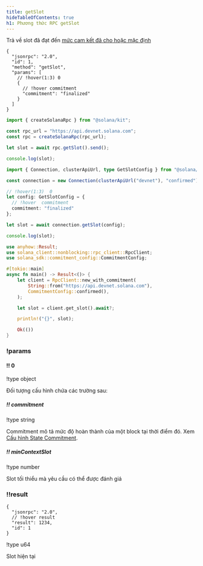 ```yaml
---
title: getSlot
hideTableOfContents: true
h1: Phương thức RPC getSlot
---
```


Trả về slot đã đạt đến
[mức cam kết đã cho hoặc mặc định](/docs/rpc/#configuring-state-commitment)

<APIMethod>

```jsonc !!request curl
{
  "jsonrpc": "2.0",
  "id": 1,
  "method": "getSlot",
  "params": [
    // !hover(1:3) 0
    {
      // !hover commitment
      "commitment": "finalized"
    }
  ]
}
```

```ts !!request title="Kit"
import { createSolanaRpc } from "@solana/kit";

const rpc_url = "https://api.devnet.solana.com";
const rpc = createSolanaRpc(rpc_url);

let slot = await rpc.getSlot().send();

console.log(slot);
```

```ts !!request title="web3.js"
import { Connection, clusterApiUrl, type GetSlotConfig } from "@solana/web3.js";

const connection = new Connection(clusterApiUrl("devnet"), "confirmed");

// !hover(1:3)  0
let config: GetSlotConfig = {
  // !hover  commitment
  commitment: "finalized"
};

let slot = await connection.getSlot(config);

console.log(slot);
```

```rs !!request title="Rust"
use anyhow::Result;
use solana_client::nonblocking::rpc_client::RpcClient;
use solana_sdk::commitment_config::CommitmentConfig;

#[tokio::main]
async fn main() -> Result<()> {
    let client = RpcClient::new_with_commitment(
        String::from("https://api.devnet.solana.com"),
        CommitmentConfig::confirmed(),
    );

    let slot = client.get_slot().await?;

    println!("{}", slot);

    Ok(())
}
```

### !params

#### !! 0

!type object

Đối tượng cấu hình chứa các trường sau:

##### !! commitment

!type string

Commitment mô tả mức độ hoàn thành của một block tại thời điểm đó. Xem
[Cấu hình State Commitment](/docs/rpc#configuring-state-commitment).

##### !! minContextSlot

!type number

Slot tối thiểu mà yêu cầu có thể được đánh giá

### !!result

```jsonc !response
{
  "jsonrpc": "2.0",
  // !hover result
  "result": 1234,
  "id": 1
}
```

!type u64

Slot hiện tại

</APIMethod>
